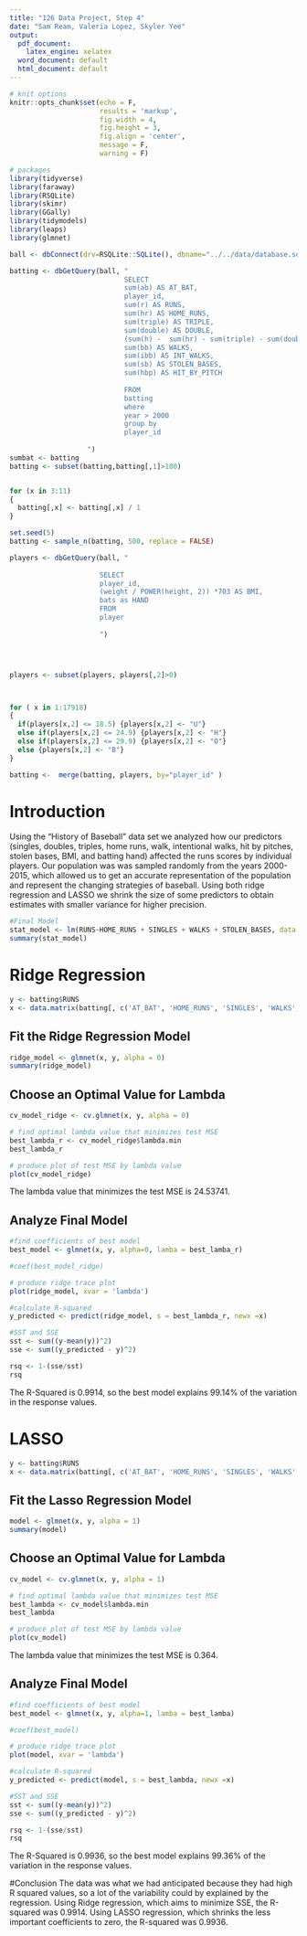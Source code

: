 ```yaml
---
title: "126 Data Project, Step 4"
date: "Sam Ream, Valeria Lopez, Skyler Yee"
output:
  pdf_document:
    latex_engine: xelatex
  word_document: default
  html_document: default
---
```


```r
# knit options
knitr::opts_chunk$set(echo = F,
                      results = 'markup',
                      fig.width = 4,
                      fig.height = 3,
                      fig.align = 'center',
                      message = F,
                      warning = F)

# packages
library(tidyverse)
library(faraway)
library(RSQLite)
library(skimr)
library(GGally)
library(tidymodels)
library(leaps)
library(glmnet)
```

```r
ball <- dbConnect(drv=RSQLite::SQLite(), dbname="../../data/database.sqlite")
```

```r
batting <- dbGetQuery(ball, "
                            SELECT
                            sum(ab) AS AT_BAT,
                            player_id,
                            sum(r) AS RUNS,
                            sum(hr) AS HOME_RUNS, 
                            sum(triple) AS TRIPLE,
                            sum(double) AS DOUBLE,
                            (sum(h) -  sum(hr) - sum(triple) - sum(double)) AS SINGLES,
                            sum(bb) AS WALKS,
                            sum(ibb) AS INT_WALKS,
                            sum(sb) AS STOLEN_BASES,
                            sum(hbp) AS HIT_BY_PITCH
                            
                            FROM
                            batting
                            where
                            year > 2000
                            group by
                            player_id
                            
                   ")
sumbat <- batting
batting <- subset(batting,batting[,1]>100)


for (x in 3:11) 
{
  batting[,x] <- batting[,x] / 1
}

set.seed(5)
batting <- sample_n(batting, 500, replace = FALSE)

players <- dbGetQuery(ball, "
                      
                      SELECT 
                      player_id,
                      (weight / POWER(height, 2)) *703 AS BMI,
                      bats as HAND
                      FROM
                      player
                      
                      ")




players <- subset(players, players[,2]>0)



for ( x in 1:17918)
{
  if(players[x,2] <= 18.5) {players[x,2] <- "U"} 
  else if(players[x,2] <= 24.9) {players[x,2] <- "H"}
  else if(players[x,2] <= 29.9) {players[x,2] <- "O"}
  else {players[x,2] <- "B"}
}

batting <-  merge(batting, players, by="player_id" )
```

# Introduction

Using the "History of Baseball" data set we analyzed how our predictors (singles, doubles, triples, home runs, walk, intentional walks, hit by pitches, stolen bases, BMI, and batting hand) affected the runs scores by individual players. Our population was was sampled randomly from the years 2000-2015, which allowed us to get an accurate representation of the population and represent the changing strategies of baseball. Using both ridge regression and LASSO we shrink the size of some predictors to obtain estimates with smaller variance for higher precision. 

```r
#Final Model
stat_model <- lm(RUNS~HOME_RUNS + SINGLES + WALKS + STOLEN_BASES, data = batting)
summary(stat_model)
```

# Ridge Regression

```r
y <- batting$RUNS
x <- data.matrix(batting[, c('AT_BAT', 'HOME_RUNS', 'SINGLES', 'WALKS', 'STOLEN_BASES', 'WALKS', 'INT_WALKS', 'STOLEN_BASES', 'HIT_BY_PITCH')])
```

## Fit the Ridge Regression Model

```r
ridge_model <- glmnet(x, y, alpha = 0)
summary(ridge_model)
```

## Choose an Optimal Value for Lambda

```r
cv_model_ridge <- cv.glmnet(x, y, alpha = 0)

# find optimal lambda value that minimizes test MSE
best_lambda_r <- cv_model_ridge$lambda.min
best_lambda_r

# produce plot of test MSE by lambda value
plot(cv_model_ridge)
```

The lambda value that minimizes the test MSE is 24.53741.

## Analyze Final Model

```r
#find coefficients of best model
best_model <- glmnet(x, y, alpha=0, lamba = best_lamba_r)

#coef(best_model_ridge)
```

```r
# produce ridge trace plot
plot(ridge_model, xvar = 'lambda')
```

```r
#calculate R-squared
y_predicted <- predict(ridge_model, s = best_lambda_r, newx =x)

#SST and SSE
sst <- sum((y-mean(y))^2)
sse <- sum((y_predicted - y)^2)

rsq <- 1-(sse/sst)
rsq
```

The R-Squared is 0.9914, so the best model explains 99.14% of the variation in the response values.

# LASSO

```r
y <- batting$RUNS
x <- data.matrix(batting[, c('AT_BAT', 'HOME_RUNS', 'SINGLES', 'WALKS', 'STOLEN_BASES', 'WALKS', 'INT_WALKS', 'STOLEN_BASES', 'HIT_BY_PITCH')])
```

## Fit the Lasso Regression Model

```r
model <- glmnet(x, y, alpha = 1)
summary(model)
```

## Choose an Optimal Value for Lambda

```r
cv_model <- cv.glmnet(x, y, alpha = 1)

# find optimal lambda value that minimizes test MSE
best_lambda <- cv_model$lambda.min
best_lambda

# produce plot of test MSE by lambda value
plot(cv_model)
```

The lambda value that minimizes the test MSE is 0.364.

## Analyze Final Model

```r
#find coefficients of best model
best_model <- glmnet(x, y, alpha=1, lamba = best_lamba)

#coef(best_model)
```

```r
# produce ridge trace plot
plot(model, xvar = 'lambda')
```

```r
#calculate R-squared
y_predicted <- predict(model, s = best_lambda, newx =x)

#SST and SSE
sst <- sum((y-mean(y))^2)
sse <- sum((y_predicted - y)^2)

rsq <- 1-(sse/sst)
rsq
```

The R-Squared is 0.9936, so the best model explains 99.36% of the variation in the response values.

#Conclusion 
The data was what we had anticipated because they had high R squared values, so a lot of the variability could by explained by the regression. Using Ridge regression, which aims to minimize SSE, the R-squared was 0.9914. Using LASSO regression, which shrinks the less important coefficients to zero, the R-squared was 0.9936.
